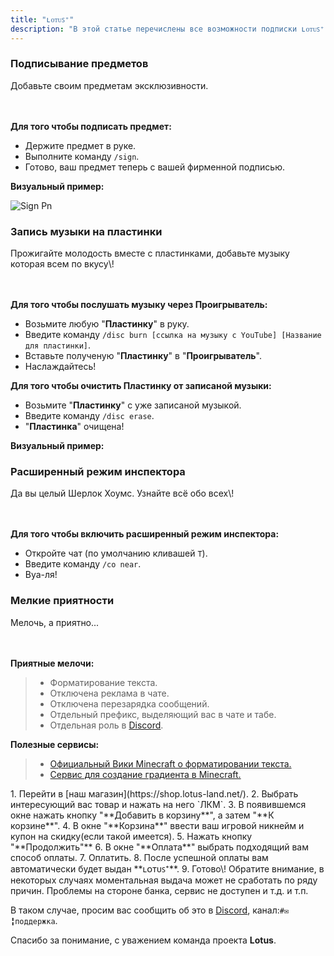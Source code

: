 ```yaml
---
title: "ʟᴏᴛᴜꜱ⁺"
description: "В этой статье перечислены все возможности подписки ʟᴏᴛᴜꜱ⁺."
---
```


### Подписывание предметов

<Card icon="plus" iconType="sharp-solid">
  Добавьте своим предметам эксклюзивности.

  ㅤ

  **Для того чтобы подписать предмет:**

  - Держите предмет в руке.
  - Выполните команду `/sign`.
  - Готово, ваш предмет теперь с вашей фирменной подписью.

  **Визуальный пример:**

  ![Sign Pn](/images/sign.png)
</Card>

### Запись музыки на пластинки

<Card icon="plus" iconType="sharp-solid">
  Прожигайте молодость вместе с пластинками, добавьте музыку которая всем по вкусу\!

  ㅤ

  **Для того чтобы послушать музыку через Проигрыватель:**

  - Возьмите любую "**Пластинку**" в руку.
  - Введите команду `/disc burn [ссылка на музыку с YouTube] [Название для пластинки]`.
  - Вставьте полученую "**Пластинку**" в "**Проигрыватель**".
  - Наслаждайтесь\!

  **Для того чтобы очистить Пластинку от записаной музыки:**

  - Возьмите "**Пластинку**" с уже записаной музыкой.
  - Введите команду `/disc erase`.
  - "**Пластинка**" очищена\!

  **Визуальный пример:**
</Card>

### Расширенный режим инспектора

<Card icon="plus" iconType="sharp-solid">
  Да вы целый Шерлок Хоумс. Узнайте всё обо всех\!

  ㅤ

  **Для того чтобы включить расширенный режим инспектора:**

  - Откройте чат (по умолчанию кливашей `T`).
  - Введите команду `/co near`.
  - Вуа-ля\!
</Card>

### Мелкие приятности

<Card icon="plus" iconType="sharp-solid">
  Мелочь, а приятно...

  ㅤ

  **Приятные мелочи:**

  > - Форматирование текста.
  > - Отключена реклама в чате.
  > - Отключена перезарядка сообщений.
  > - Отдельный префикс, выделяющий вас в чате и табе.
  > - Отдельная роль в [Discord](https://discord.gg/YCJ9wweXKv).

  **Полезные сервисы:**

  > - [Официальный Вики Minecraft о форматировании текста.](https://ru.minecraft.wiki/w/%D0%A4%D0%BE%D1%80%D0%BC%D0%B0%D1%82%D0%B8%D1%80%D0%BE%D0%B2%D0%B0%D0%BD%D0%B8%D0%B5_%D1%82%D0%B5%D0%BA%D1%81%D1%82%D0%B0)
  > - [Сервис для создание градиента в Minecraft.](https://www.birdflop.com/resources/rgb/)
</Card>

<Steps>
  <Step title="Как получить ʟᴏᴛᴜꜱ⁺?" titleSize="h2">
    1. Перейти в [наш магазин](https://shop.lotus-land.net/).
    2. Выбрать интересующий вас товар и нажать на него `ЛКМ`.
    3. В появившемся окне нажать кнопку "**Добавить в корзину**", а затем "**К корзине**".
    4. В окне "**Корзина**" ввести ваш игровой никнейм и купон на скидку(если такой имеется).
    5. Нажать кнопку "**Продолжить"**
    6. В окне "**Оплата**" выбрать подходящий вам способ оплаты.
    7. Оплатить.
    8. После успешной оплаты вам автоматически будет выдан **ʟᴏᴛᴜꜱ⁺**.
    9. Готово\!
  </Step>
  <Step title="Спасибо что поддержали наш проект" icon="stars" titleSize="h2">
    
  </Step>
</Steps>

<Note>
  Обратите внимание, в некоторых случаях моментальная выдача может не сработать по ряду причин. Проблемы на стороне банка, сервис не доступен и т.д. и т.п.

  В таком случае, просим вас сообщить об это в [Discord](https://discord.gg/YCJ9wweXKv), канал:`#✉️╏поддержка`.

  Спасибо за понимание, с уважением команда проекта **Lotus**.
</Note>